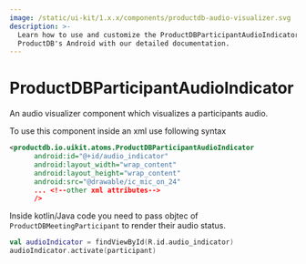 ```yaml
---
image: /static/ui-kit/1.x.x/components/productdb-audio-visualizer.svg
description: >-
  Learn how to use and customize the ProductDBParticipantAudioIndicator component in
  ProductDB's Android with our detailed documentation.
---
```


# ProductDBParticipantAudioIndicator

An audio visualizer component which visualizes a participants audio.

To use this component inside an xml use following syntax

```xml
<productdb.io.uikit.atoms.ProductDBParticipantAudioIndicator
      android:id="@+id/audio_indicator"
      android:layout_width="wrap_content"
      android:layout_height="wrap_content"
      android:src="@drawable/ic_mic_on_24"
      ... <!--other xml attributes-->
      />
```

Inside kotlin/Java code you need to pass objtec of `ProductDBMeetingParticipant` to render their audio status.

```kotlin
val audioIndicator = findViewById(R.id.audio_indicator)
audioIndicator.activate(participant)
```

<head>
  <title>Android ProductDBParticipantAudioIndicator</title>
</head>
